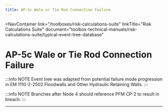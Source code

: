 ```yaml
---
title: AP-5c Wale or Tie Rod Connection Failure
---
```



<NavContainer
  link="/toolboxes/risk-calculations-suite"
  linkTitle="Risk Calculations Suite"
  document="toolbox-technical-manuals/risk-calculations-suite/typical-event-tree-database"
></NavContainer>

# AP-5c Wale or Tie Rod Connection Failure

:::info NOTE
Event tree was adapted from potential failure mode progression in EM 1110-2-2502 Floodwalls and Other Hydraulic Retaining Walls.
:::

<FigureNoRef 
    src="/figures/toolbox-technical-manuals/risk-calculations-suite/typical-event-tree-database/v1.5/AP-5c-Wale-or-Tie-Rod-Connection-Failure.png" 
    alt="AP-5c Wale or Tie Rod Connection Failure event tree" />

:::info NOTE
Branches after Node 4 should reference PFM CP-2 to result in breach.
:::

---
